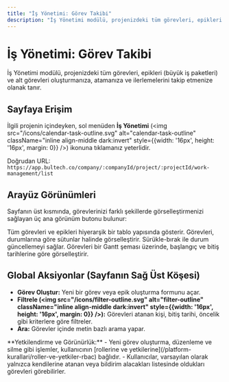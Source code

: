 ```yaml
---
title: "İş Yönetimi: Görev Takibi"
description: "İş Yönetimi modülü, projenizdeki tüm görevleri, epikleri (büyük iş paketleri) ve alt görevleri oluşturmanıza, atamanıza ve ilerlemelerini takip etmenize olanak tanır."
---
```


# İş Yönetimi: Görev Takibi

İş Yönetimi modülü, projenizdeki tüm görevleri, epikleri (büyük iş paketleri) ve alt görevleri oluşturmanıza, atamanıza ve ilerlemelerini takip etmenize olanak tanır.

## Sayfaya Erişim

İlgili projenin içindeyken, sol menüden **İş Yönetimi** (<img src="/icons/calendar-task-outline.svg" alt="calendar-task-outline" className="inline align-middle dark:invert" style={{width: '16px', height: '16px', margin: 0}} />) ikonuna tıklamanız yeterlidir.

Doğrudan URL: `https://app.bultech.co/company/:companyId/project/:projectId/work-management/list`

## Arayüz Görünümleri

Sayfanın üst kısmında, görevlerinizi farklı şekillerde görselleştirmenizi sağlayan üç ana görünüm butonu bulunur:

<CardGroup cols={3}>
  <Card title="Liste Görünümü" icon="format-list-bulleted" href="/is-yonetimi/gorunumler-ve-temel-islemler">
    Tüm görevleri ve epikleri hiyerarşik bir tablo yapısında gösterir.
  </Card>
  <Card title="Kanban Panosu" icon="view-kanban-outline" href="/is-yonetimi/kanban-panosu">
    Görevleri, durumlarına göre sütunlar halinde görselleştirir. Sürükle-bırak ile durum güncellemeyi sağlar.
  </Card>
  <Card title="Zaman Çizelgesi" icon="chart-gantt" href="/is-yonetimi/zaman-cizelgesi">
    Görevleri bir Gantt şeması üzerinde, başlangıç ve bitiş tarihlerine göre görselleştirir.
  </Card>
</CardGroup>

## Global Aksiyonlar (Sayfanın Sağ Üst Köşesi)

- **Görev Oluştur:** Yeni bir görev veya epik oluşturma formunu açar.
- **Filtrele (<img src="/icons/filter-outline.svg" alt="filter-outline" className="inline align-middle dark:invert" style={{width: '16px', height: '16px', margin: 0}} />):** Görevleri atanan kişi, bitiş tarihi, öncelik gibi kriterlere göre filtreler.
- **Ara:** Görevler içinde metin bazlı arama yapar.

<Note>
  **Yetkilendirme ve Görünürlük:**
  - Yeni görev oluşturma, düzenleme ve silme gibi işlemler, kullanıcının [rollerine ve yetkilerine](/platform-kurallari/roller-ve-yetkiler-rbac) bağlıdır.
  - Kullanıcılar, varsayılan olarak yalnızca kendilerine atanan veya bildirim alacakları listesinde oldukları görevleri görebilirler.
</Note>
